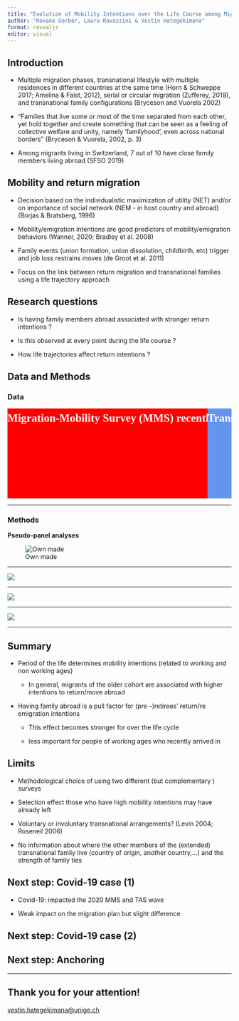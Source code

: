 ```yaml
---
title: "Evolution of Mobility Intentions over the Life Course among Migrants with a Transnational Family"
author: "Roxane Gerber, Laura Ravazzini & Vestin Hategekimana"
format: revealjs
editor: visual
---
```


## Introduction

-   Multiple migration phases, transnational lifestyle with multiple residences in different countries at the same time (Horn & Schweppe 2017; Amelina & Faist, 2012), serial or circular migration (Zufferey, 2019), and transnational family configurations (Bryceson and Vuorela 2002)

-   “Families that live some or most of the time separated from each other, yet hold together and create something that can be seen as a feeling of collective welfare and unity, namely ‘familyhood’, even across national borders” (Bryceson & Vuorela, 2002, p. 3)

-   Among migrants living in Switzerland, 7 out of 10 have close family members living abroad (SFSO 2019)

## Mobility and return migration

-   Decision based on the individualistic maximization of utility (NET) and/or on importance of social network (NEM - in host country and abroad) (Borjas & Bratsberg, 1996)

-   Mobility/emigration intentions are good predictors of mobility/emigration behaviors (Wanner, 2020; Bradley et al. 2008)

-   Family events (union formation, union dissolution, childbirth, etc) trigger and job loss restrains moves (de Groot et al. 2011)

-   Focus on the link between return migration and transnational families using a life trajectory approach

## Research questions

-   Is having family members abroad associated with stronger return intentions ?

-   Is this observed at every point during the life course ?

-   How life trajectories affect return intentions ?

## Data and Methods

### Data

```{=html}
<svg height="1000" width="2500">
  <g>
    <rect width="450" height="300" x="0" y="0" fill="red"/>
    <text x="0" y="30" font-family="Verdana" font-size="25" fill="white" style="white-space: pre-line; text-align: center; font-weight: bold;">Migration-Mobility Survey 
    (MMS)
    recently arrived migrants in
    Switzerland (last 14 years)
    age range 24-54 
    
    longitudinal
</text>
  </g>
  <g>
    <rect width="450" height="100" x="0" y="300" fill="Pink"/>
    <text x="0" y="330" font-family="Verdana" font-size="25" fill="black" style="white-space: pre-line; text-align: center;">N = 988 migrants who migrated at 
    18 or older
</text>
  </g>
  <g>
    <rect width="450" height="300" x="450" y="0" fill="CornflowerBlue"/>
    <text x="450" y="30" font-family="Verdana" font-size="25" fill="white" style="white-space: pre-line; text-align: center; font-weight: bold;">Transnational Ageing Survey
    (TAS)
    55+ migrants living in
    Switzerland
    
    transversal
</text>
  </g>
  <g>
    <rect width="450" height="100" x="450" y="300" fill="LightSkyBlue"/>
    <text x="450" y="330" font-family="Verdana" font-size="25" fill="black" style="white-space: pre-line; text-align: center;">N = 1,420 migrants who migrated
    at 18 or older</text>
  </g>
</svg>
```

------------------------------------------------------------------------

### Methods

**Pseudo-panel analyses**

![Own made](panel_design.PNG){fig-align="center"}

------------------------------------------------------------------------

![](Intention%20to%20leave%20switzerland.PNG){fig-align="center"}

------------------------------------------------------------------------

![](Partner%20is%20abroad.PNG){fig-align="center"}

------------------------------------------------------------------------

![](Children%20abroad.PNG){fig-align="center"}

------------------------------------------------------------------------

## Summary

-   Period of the life determines mobility intentions (related to working and non working ages)

    -   In general, migrants of the older cohort are associated with higher intentions to return/move abroad

-   Having family abroad is a pull factor for (pre --)retirees’ return/re emigration intentions

    -   This effect becomes stronger for over the life cycle

    -   less important for people of working ages who recently arrived in

## Limits

-   Methodological choice of using two different (but complementary ) surveys

-   Selection effect those who have high mobility intentions may have already left

-   Voluntary or involuntary transnational arrangements? (Levin 2004; Roseneil 2006)

-   No information about where the other members of the (extended) transnational family live (country of origin, another country,…) and the strength of family ties

## Next step: Covid-19 case (1)

-   Covid-19: impacted the 2020 MMS and TAS wave

-   Weak impact on the migration plan but slight difference

## Next step: Covid-19 case (2)

## Next step: Anchoring

------------------------------------------------------------------------

## Thank you for your attention!

[vestin.hategekimana\@unige.ch](vestin.hategekimana@unige.ch)
